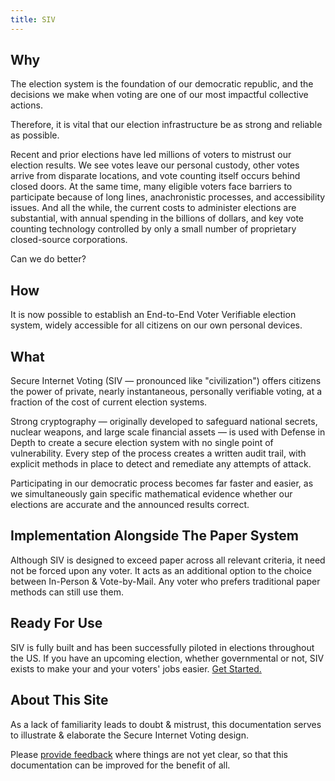 ```yaml
---
title: SIV
---
```


## Why

The election system is the foundation of our democratic republic, and the decisions we make when voting are one of our most impactful collective actions.

Therefore, it is vital that our election infrastructure be as strong and reliable as possible.

Recent and prior elections have led millions of voters to mistrust our election results. We see votes leave our personal custody, other votes arrive from disparate locations, and vote counting itself occurs behind closed doors. At the same time, many eligible voters face barriers to participate because of long lines, anachronistic processes, and accessibility issues. And all the while, the current costs to administer elections are substantial, with annual spending in the billions of dollars, and key vote counting technology controlled by only a small number of proprietary closed-source corporations.

Can we do better?

## How

It is now possible to establish an End-to-End Voter Verifiable election system, widely accessible for all citizens on our own personal devices.

## What

Secure Internet Voting (SIV — pronounced like "civilization") offers citizens the power of private, nearly instantaneous, personally verifiable voting, at a fraction of the cost of current election systems.

Strong cryptography — originally developed to safeguard national secrets, nuclear weapons, and large scale financial assets — is used with Defense in Depth to create a secure election system with no single point of vulnerability. Every step of the process creates a written audit trail, with explicit methods in place to detect and remediate any attempts of attack.

Participating in our democratic process becomes far faster and easier, as we simultaneously gain specific mathematical evidence whether our elections are accurate and the announced results correct.

## Implementation Alongside The Paper System

Although SIV is designed to exceed paper across all relevant criteria, it need not be forced upon any voter. It acts as an additional option to the choice between In-Person & Vote-by-Mail. Any voter who prefers traditional paper methods can still use them.

## Ready For Use

SIV is fully built and has been successfully piloted in elections throughout the US. If you have an upcoming election, whether governmental or not, SIV exists to make your and your voters' jobs easier. [Get Started.](https://siv.org/admin)

## About This Site

As a lack of familiarity leads to doubt & mistrust, this documentation serves to illustrate & elaborate the Secure Internet Voting design.

Please [provide feedback](/contact) where things are not yet clear, so that this documentation can be improved for the benefit of all.
